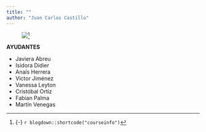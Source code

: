 ```yaml
---
title: ""
author: "Juan Carlos Castillo"
---
```


<figure>
[![](/images/portada.png)](/images/portada.png)^[{-} `r blogdown::shortcode("courseinfo")`]
</figure>

<b> AYUDANTES </b>

- Javiera	Abreu
- Isidora	Didier
- Anaís Herrera
- Victor	Jiménez
- Vanessa	Leyton
- Cristóbal	Ortiz
- Fabian	Palma
- Martín	Venegas
